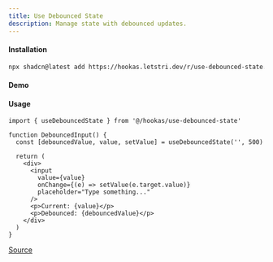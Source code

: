 ```yaml
---
title: Use Debounced State
description: Manage state with debounced updates.
---
```


#### Installation

```bash
npx shadcn@latest add https://hookas.letstri.dev/r/use-debounced-state.json
```

#### Demo


<DebouncedStateDemo />

#### Usage

```tsx
import { useDebouncedState } from '@/hookas/use-debounced-state'

function DebouncedInput() {
  const [debouncedValue, value, setValue] = useDebouncedState('', 500)

  return (
    <div>
      <input
        value={value}
        onChange={(e) => setValue(e.target.value)}
        placeholder="Type something..."
      />
      <p>Current: {value}</p>
      <p>Debounced: {debouncedValue}</p>
    </div>
  )
}
```

[Source](https://github.com/letstri/hookas/blob/main/registry/hooks/use-debounced-state.ts)
